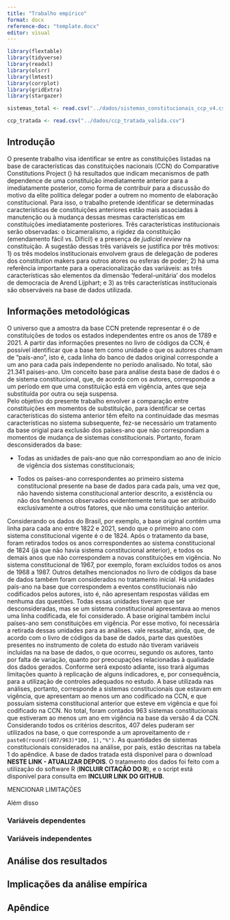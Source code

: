 ```yaml
---
title: "Trabalho empírico"
format: docx
reference-doc: "template.docx"
editor: visual
---
```


```r


library(flextable)
library(tidyverse)
library(readxl)
library(olsrr)
library(lmtest)
library(corrplot)
library(gridExtra)
library(stargazer)

sistemas_total <- read.csv("../dados/sistemas_constitucionais_ccp_v4.csv")

ccp_tratada <- read.csv("../dados/ccp_tratada_valida.csv")

```

## Introdução

O presente trabalho visa identificar se entre as constituições listadas na base de características das constituições nacionais (CCN) do Comparative Constitutions Project () há resultados que indicam mecanismos de path dependence de uma constituição imediatamente anterior para a imediatamente posterior, como forma de contribuir para a discussão do motivo da elite política delegar poder a outrem no momento de elaboração constitucional. Para isso, o trabalho pretende identificar se determinadas características de constituições anteriores estão mais associadas à manutenção ou à mudança dessas mesmas características em constituições imediatamente posteriores. Três características institucionais serão observadas: o bicameralismo, a rigidez da constituição (emendamento fácil vs. Difícil) e a presença de *judicial review* na constituição. A sugestão dessas três variáveis se justifica por três motivos: 1) os três modelos institucionais envolvem graus de delegação de poderes dos constitution makers para outros atores ou esferas de poder; 2) há uma referência importante para a operacionalização das variáveis: as três características são elementos da dimensão 'federal-unitária' dos modelos de democracia de Arend Lijphart; e 3) as três características institucionais são observáveis na base de dados utilizada.

## Informações metodológicas

O universo que a amostra da base CCN pretende representar é o de constituições de todos os estados independentes entre os anos de 1789 e 2021. A partir das informações presentes no livro de códigos da CCN, é possível identificar que a base tem como unidade o que os autores chamam de "país-ano", isto é, cada linha do banco de dados original corresponde a um ano para cada país independente no período analisado. No total, são 21.341 países-ano.
Um conceito base para análise desta base de dados é o de sistema constitucional, que, de acordo com os autores, corresponde a um período em que uma constituição está em vigência, antes que seja substituída por outra ou seja suspensa.  
Pelo objetivo do presente trabalho envolver a comparação entre constituições em momentos de substituição, para identificar se certas características do sistema anterior têm efeito na continuidade das mesmas características no sistema subsequente, fez-se necessário um tratamento da base origial para exclusão dos países-ano que não correspondiam a momentos de mudança de sistemas constitucionais. Portanto, foram desconsiderados da base:

* Todas as unidades de país-ano que não correspondiam ao ano de início de vigência dos sistemas constitucionais;

* Todos os países-ano correspondentes ao primeiro sistema constitucional presente na base de dados para cada país, uma vez que, não havendo sistema constitucional anterior descrito, a existência ou não dos fenômenos observados evidentemente teria que ser atribuído exclusivamente a outros fatores, que não uma constituição anterior.

Considerando os dados do Brasil, por exemplo, a base original contém uma linha para cada ano entre 1822 e 2021, sendo que o primeiro ano com sistema constitucional vigente é o de 1824. Após o tratamento da base, foram retirados todos os anos correspondentes ao sistema constitucional de 1824 (já que não havia sistema constitucional anterior), e todos os demais anos que não correspondem a novas constituições em vigência. No sistema constitucional de 1967, por exemplo, foram excluídos todos os anos de 1968 a 1987.
Outros detalhes mencionados no livro de códigos da base de dados também foram considerados no tratamento inicial. Há unidades país-ano na base que correspondem a eventos constitucionais não codificados pelos autores, isto é, não apresentam respostas válidas em nenhuma das questões. Todas essas unidades tiveram que ser desconsideradas, mas se um sistema constitucional apresentava ao menos uma linha codificada, ele foi considerado. 
A base original também inclui países-ano sem constituições em vigência. Por esse motivo, foi necessária a retirada dessas unidades para as análises.
vale ressaltar, ainda, que, de acordo com o livro de códigos da base de dados, parte das questões presentes no instrumento de coleta do estudo não tiveram variáveis incluídas na na base de dados, o que ocorreu, segundo os autores, tanto por falta de variação, quanto por preocupações relacionadas à qualidade dos dados gerados. Conforme será exposto adiante, isso trará algumas limitações quanto à replicação de alguns indicadores, e, por consequência, para a utilização de controles adequados no estudo.
A base utilizada nas análises, portanto, corresponde a sistemas constitucionais que estavam em vigência, que apresentam ao menos um ano codificado na CCN, e que possuíam sistema constitucional anterior que esteve em vigência e que foi codificado na CCN. No total, foram contados 963 sistemas constitucionais que estiveram ao menos um ano em vigência na base da versão 4 da CCN. Considerando todos os critérios descritos, 407 deles puderam ser utilizados na base, o que corresponde a um aproveitamento de `r paste0(round((407/963)*100, 1),"%")`. As quantidades de sistemas constitucionais considerados na análise, por país, estão descritas na tabela 1 do apêndice. A base de dados tratada está disponível para o download **NESTE LINK - ATUALIZAR DEPOIS**. O tratamento dos dados foi feito com a utilização do software R (**INCLUIR CITAÇÃO DO R**), e o script está disponível para consulta em **INCLUIR LINK DO GITHUB**. 


MENCIONAR LIMITAÇÕES



Além disso 

### Variáveis dependentes

### Variáveis independentes

## Análise dos resultados

## Implicações da análise empírica

## Apêndice



